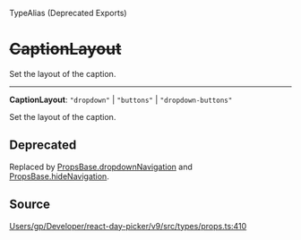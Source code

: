 <SectionTitle>TypeAlias (Deprecated Exports)</SectionTitle>

# ~~CaptionLayout~~

<Description>
Set the layout of the caption.
</Description>

---

<a id="undefined" name="undefined"></a>

<SignatureMemberIdentifier>**CaptionLayout**: `"dropdown"` \| `"buttons"` \| `"dropdown-buttons"`</SignatureMemberIdentifier>

Set the layout of the caption.

## Deprecated

Replaced by [PropsBase.dropdownNavigation](/api/interfaces/PropsBase.md#dropdownnavigation) and
  [PropsBase.hideNavigation](/api/interfaces/PropsBase.md#hidenavigation).

## Source

[Users/gp/Developer/react-day-picker/v9/src/types/props.ts:410](https://github.com/gpbl/react-day-picker/blob/b97c86295/src/types/props.ts#L410)
